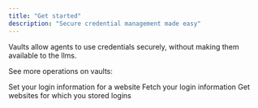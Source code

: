 ```yaml
---
title: "Get started"
description: "Secure credential management made easy"
---
```



Vaults allow agents to use credentials securely, without making them available to the llms.

<VaultManual/>

See more operations on vaults:

<CardGroup cols={3}>
  <Card
    title="Add credentials"
    icon="user-plus"
    href="../nottevault/add_credentials"
  >
  Set your login information for a website
  </Card>
  <Card
    title="Fetch credentials"
    icon="magnifying-glass"
    href="../nottevault/get_credentials"
  >
  Fetch your login information
  </Card>
  <Card
    title="List credentials"
    icon="list"
    href="../nottevault/list_credentials"
  >
  Get websites for which you stored logins
  </Card>
</CardGroup>
